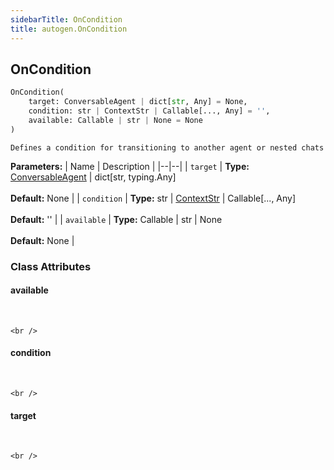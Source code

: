 ```yaml
---
sidebarTitle: OnCondition
title: autogen.OnCondition
---
```

<h2 id="autogen.OnCondition" class="doc doc-heading">
    <code class="doc-symbol doc-symbol-heading doc-symbol-class"></code>
    <span class="doc doc-object-name doc-class-name">OnCondition</span>
</h2>

```python
OnCondition(
    target: ConversableAgent | dict[str, Any] = None,
    condition: str | ContextStr | Callable[..., Any] = '',
    available: Callable | str | None = None
)
```

    Defines a condition for transitioning to another agent or nested chats

<b>Parameters:</b>
| Name | Description |
|--|--|
| `target` | **Type:** [ConversableAgent](/docs/api-reference/autogen/ConversableAgent) \| dict[str, typing.Any]<br/><br/>**Default:** None |
| `condition` | **Type:** str \| [ContextStr](/docs/api-reference/autogen/agentchat/contrib/swarm_agent/ContextStr) \| Callable[..., Any]<br/><br/>**Default:** '' |
| `available` | **Type:** Callable \| str \| None<br/><br/>**Default:** None |

### Class Attributes

<code class="doc-symbol doc-symbol-heading doc-symbol-attribute"></code>
#### available
<br />

    <br />

<code class="doc-symbol doc-symbol-heading doc-symbol-attribute"></code>
#### condition
<br />

    <br />

<code class="doc-symbol doc-symbol-heading doc-symbol-attribute"></code>
#### target
<br />

    <br />